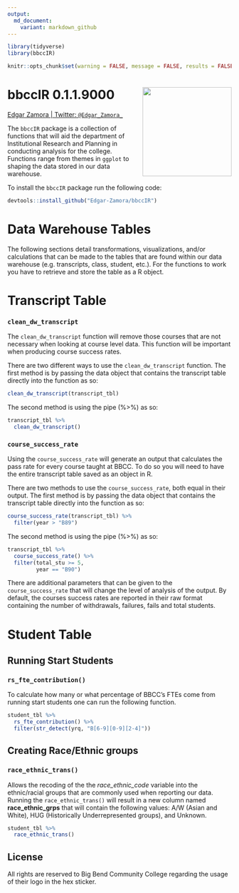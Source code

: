 ```yaml
---
output:
  md_document:
    variant: markdown_github
---
```


```r
library(tidyverse)
library(bbccIR)

knitr::opts_chunk$set(warning = FALSE, message = FALSE, results = FALSE, eval = FALSE)

```

# bbccIR 0.1.1.9000 <img src="man/bbccIR_hex.png" align="right" style="width:200px;height:200x;">

[Edgar Zamora | Twitter: `@Edgar_Zamora_`](https://twitter.com/Edgar_Zamora_) 

The `bbccIR` package is a collection of functions that will aid the department of Institutional Research and Planning in conducting analysis for the college. Functions range from themes in `ggplot` to shaping the data stored in our data warehouse. 

To install the `bbccIR` package run the following code:
```r
devtools::install_github("Edgar-Zamora/bbccIR")
```

# Data Warehouse Tables
The following sections detail transformations, visualizations, and/or calculations that can be made to the tables that are found within our data warehouse (e.g. transcripts, class, student, etc.). For the functions to work you have to retrieve and store the table as a R object.

# Transcript Table

### `clean_dw_transcript`

The `clean_dw_transcript` function will remove those courses that are not necessary when looking at course level data. This function will be important when producing course success rates. 

There are two different ways to use the `clean_dw_transcript` function. The first method is by passing the data object that contains the transcript table directly into the function as so:

```r
clean_dw_transcript(transcript_tbl)
```

The second method is using the pipe (%>%) as so:

```r
transcript_tbl %>% 
  clean_dw_transcript()
```

### `course_success_rate`

Using the `course_success_rate` will generate an output that calculates the pass rate for every course taught at BBCC. To do so you will need to have the entire transcript table saved as an object in R. 

There are two methods to use the `course_success_rate`, both equal in their output. The first method is by passing the data object that contains the transcript table directly into the function as so:

```r
course_success_rate(transcript_tbl) %>%
  filter(year > "B89")
```

The second method is using the pipe (%>%) as so:

```r
transcript_tbl %>% 
  course_success_rate() %>% 
  filter(total_stu >= 5, 
         year == "B90")
```

There are additional parameters that can be given to the `course_success_rate` that will change the level of analysis of the output. By default, the courses success rates are reported in their raw format containing the number of withdrawals, failures, fails and total students.

# Student Table

## Running Start Students

### `rs_fte_contribution()`

To calculate how many or what percentage of BBCC's FTEs come from running start students one can run the following function.

```r
student_tbl %>% 
  rs_fte_contribution() %>% 
  filter(str_detect(yrq, "B[6-9][0-9][2-4]"))
```

## Creating Race/Ethnic groups

### `race_ethnic_trans()`

Allows the recoding of the the *race_ethnic_code* variable into the ethnic/racial groups that are commonly used when reporting our data. Running the `race_ethnic_trans()` will result in a new column named **race_ethnic_grps** that will contain the following values: A/W (Asian and White), HUG (Historically Underrepresented groups), and Unknown.

```r
student_tbl %>% 
  race_ethnic_trans()
```


## License

All rights are reserved to Big Bend Community College regarding the usage of their logo in the hex sticker. 





